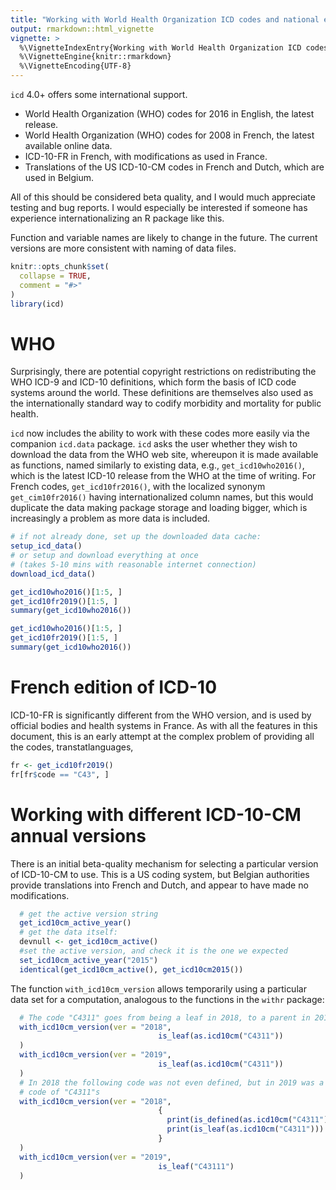 ```yaml
---
title: "Working with World Health Organization ICD codes and national editions, and different languages"
output: rmarkdown::html_vignette
vignette: >
  %\VignetteIndexEntry{Working with World Health Organization ICD codes and national editions}
  %\VignetteEngine{knitr::rmarkdown}
  %\VignetteEncoding{UTF-8}
---
```


`icd` 4.0+ offers some international support.

 - World Health Organization (WHO) codes for 2016 in English, the latest release.
 - World Health Organization (WHO) codes for 2008 in French, the latest available online data.
 - ICD-10-FR in French, with modifications as used in France.
 - Translations of the US ICD-10-CM codes in French and Dutch, which are used in Belgium.

All of this should be considered beta quality, and I would much appreciate testing and bug reports. I would especially be interested if someone has experience internationalizing an R package like this.

Function and variable names are likely to change in the future. The current versions are more consistent with naming of data files.

```r
knitr::opts_chunk$set(
  collapse = TRUE,
  comment = "#>"
)
library(icd)
```

# WHO

Surprisingly, there are potential copyright restrictions on redistributing the WHO ICD-9 and ICD-10 definitions, which form the basis of ICD code systems around the world. These definitions are themselves also used as the internationally standard way to codify morbidity and mortality for public health.

`icd` now includes the ability to work with these codes more easily via the companion `icd.data` package. `icd` asks the user whether they wish to download the data from the WHO web site, whereupon it is made available as functions, named similarly to existing data, e.g., `get_icd10who2016()`, which is the latest ICD-10 release from the WHO at the time of writing. For French codes, `get_icd10fr2016()`, with the localized synonym `get_cim10fr2016()` having internationalized column names, but this would duplicate the data making package storage and loading bigger, which is increasingly a problem as more data is included.

```r
# if not already done, set up the downloaded data cache:
setup_icd_data()
# or setup and download everything at once
# (takes 5-10 mins with reasonable internet connection)
download_icd_data()
```

```r
get_icd10who2016()[1:5, ]
get_icd10fr2019()[1:5, ]
summary(get_icd10who2016())
```
```r
get_icd10who2016()[1:5, ]
get_icd10fr2019()[1:5, ]
summary(get_icd10who2016())
```

# French edition of ICD-10

ICD-10-FR is significantly different from the WHO version, and is used by official bodies and health systems in France. As with all the features in this document, this is an early attempt at the complex problem of providing all the codes, transtatlanguages, 

```r
fr <- get_icd10fr2019()
fr[fr$code == "C43", ]
```

# Working with different ICD-10-CM annual versions

There is an initial beta-quality mechanism for selecting a particular version of ICD-10-CM to use. This is a US coding system, but Belgian authorities provide translations into French and Dutch, and appear to have made no modifications.

```r
  # get the active version string
  get_icd10cm_active_year()
  # get the data itself:
  devnull <- get_icd10cm_active()
  #set the active version, and check it is the one we expected
  set_icd10cm_active_year("2015")
  identical(get_icd10cm_active(), get_icd10cm2015())
```

The function `with_icd10cm_version` allows temporarily using a particular data set for a computation, analogous to the functions in the `withr` package:

```r
  # The code "C4311" goes from being a leaf in 2018, to a parent in 2019
  with_icd10cm_version(ver = "2018",
                                 is_leaf(as.icd10cm("C4311"))
  )
  with_icd10cm_version(ver = "2019", 
                                 is_leaf(as.icd10cm("C4311"))
  )
  # In 2018 the following code was not even defined, but in 2019 was a new child
  # code of "C4311"s
  with_icd10cm_version(ver = "2018", 
                                 {
                                   print(is_defined(as.icd10cm("C4311")))
                                   print(is_leaf(as.icd10cm("C4311")))
                                 }
  )
  with_icd10cm_version(ver = "2019", 
                                 is_leaf("C43111")
  )
```
